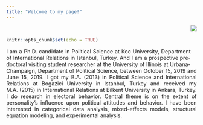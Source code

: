 ```yaml
---
title: "Welcome to my page!"
---
```


<br>

<style>
body {
text-align: justify}
</style>
```r
knitr::opts_chunk$set(echo = TRUE)
```
<div style= "float:right;position: relative; top: -75px;">
![](Photo.png)
</div>
I am a Ph.D. candidate in Political Science at Koc University, Department of International Relations in Istanbul, Turkey. And I am a prospective pre-doctoral visiting student researcher at the University of Illinois at Urbana-Champaign, Department of Political Science, between October 15, 2019 and June 15, 2019. I got my B.A. (2013) in Political Science and International Relations at Bogazici University in Istanbul, Turkey and received my M.A. (2015) in International Relations at Bilkent University in Ankara, Turkey. I do research in electoral behavior. Central theme is on the extent of personality’s influence upon political attitudes and behavior. I have been interested in categorical data analysis, mixed-effects models, structural equation modeling, and experimental analysis.
